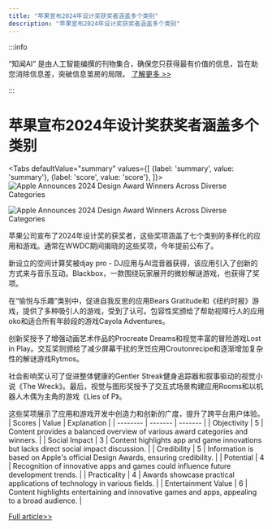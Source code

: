 ```yaml
---
title: "苹果宣布2024年设计奖获奖者涵盖多个类别"
description: "苹果宣布2024年设计奖获奖者涵盖多个类别"
---
```



:::info

“知闻AI“ 是由人工智能编撰的刊物集合，确保您只获得最有价值的信息，旨在助您消除信息差，突破信息茧房的局限。  [了解更多 >>](/)

:::

# 苹果宣布2024年设计奖获奖者涵盖多个类别


<Tabs
	defaultValue="summary"
	values={[
	{label: 'summary', value: 'summary'},
	{label: 'score', value: 'score'},
]}>
<TabItem value="summary">
<img
  src="https://image.informedainews.com/2024/06/Vid-gwo-1717723025-0.jpg"
  alt="Apple Announces 2024 Design Award Winners Across Diverse Categories"
/>

<img
  src="https://image.informedainews.com/2024/06/Vid-hb2-1717723025-1.jpg"
  alt="Apple Announces 2024 Design Award Winners Across Diverse Categories"
/>



苹果公司宣布了2024年设计奖的获奖者，这些奖项涵盖了七个类别的多样化的应用和游戏。通常在WWDC期间揭晓的这些奖项，今年提前公布了。

新设立的空间计算奖被djay pro - DJ应用与AI混音器获得，该应用引入了创新的方式来与音乐互动。Blackbox，一款围绕玩家展开的微妙解谜游戏，也获得了奖项。

在“愉悦与乐趣”类别中，促进自我反思的应用Bears Gratitude和《纽约时报》游戏，提供了多种吸引人的游戏，受到了认可。包容性奖颁给了帮助视障行人的应用oko和适合所有年龄段的游戏Cayola Adventures。

创新奖授予了增强动画艺术作品的Procreate Dreams和视觉丰富的冒险游戏Lost in Play。交互奖则颁给了减少屏幕干扰的烹饪应用Croutonrecipe和逐渐增加复杂性的解谜游戏Rytmos。

社会影响奖认可了促进整体健康的Gentler Streak健身追踪器和叙事驱动的视觉小说《The Wreck》。最后，视觉与图形奖授予了交互式场景构建应用Rooms和以机器人木偶为主角的游戏《Lies of P》。

这些奖项展示了应用和游戏开发中创造力和创新的广度，提升了跨平台用户体验。
</TabItem>
<TabItem value="score">
	| Scores     | Value   | Explanation |
	| -------- | ------- | ------- |
	| Objectivity  | 5    | Content provides a balanced overview of various award categories and winners.    |
	| Social Impact | 3     | Content highlights app and game innovations but lacks direct social impact discussion.    |
	| Credibility    | 5    | Information is based on Apple's official Design Awards, ensuring credibility.    |
	| Potential    | 4    | Recognition of innovative apps and games could influence future development trends.    |
	| Practicality    | 4    | Awards showcase practical applications of technology in various fields.    |
	| Entertainment Value    | 6    | Content highlights entertaining and innovative games and apps, appealing to a broad audience.    |
</TabItem>
</Tabs>

[Full article>>](https://appleinsider.com/articles/24/06/06/apples-2024-design-award-winners-run-the-gamut-of-classic-puzzle-games-to-immersive-experiences)

